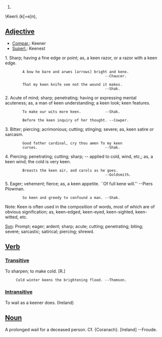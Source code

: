 #

\Keen\ (k[=e]n),


==[[Adjective]]==

*[[Compar.]]: Keener
*[[Superl.]]: Keenest

1. Sharp; having a fine edge or point; as, a keen razor, or a razor with a keen edge.

         A bow he bare and arwes [arrows] bright and kene.
                                               --Chaucer.

         That my keen knife see not the wound it makes.
                                               --Shak.

2. Acute of mind; sharp; penetrating; having or expressing mental acuteness; as, a man of keen understanding; a keen look; keen features.

         To make our wits more keen.           --Shak.

         Before the keen inquiry of her thought. --Cowper.

3. Bitter; piercing; acrimonious; cutting; stinging; severe; as, keen satire or sarcasm.

         Good father cardinal, cry thou amen To my keen
         curses.                               --Shak.

4. Piercing; penetrating; cutting; sharp; -- applied to cold, wind, etc,; as, a keen wind; the cold is very keen.

         Breasts the keen air, and carols as he goes.
                                               --Goldsmith.

5. Eager; vehement; fierce; as, a keen appetite. ``Of full kene will.'' --Piers Plowman.

         So keen and greedy to confound a man. --Shak.

Note: Keen is often used in the composition of words, most of which are of obvious signification; as, keen-edged, keen-eyed, keen-sighted, keen-witted, etc.

[[Syn]]: Prompt; eager; ardent; sharp; acute; cutting; penetrating; biting; severe; sarcastic; satirical; piercing; shrewd.


== [[Verb]] ==


=== [[Transitive]] ===

To sharpen; to make cold. [R.]

      Cold winter keens the brightening flood. --Thomson.

===[[ Intransitive ]]===

To wail as a keener does. (Ireland)

== [[Noun]] ==

A prolonged wail for a deceased person. Cf. {Coranach}.
[Ireland] --Froude.